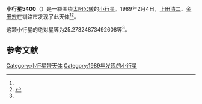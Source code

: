 {{Infobox planet
| bgcolour = #FFFFC0
| name = 5400
| symbol = 
| image = 
| caption = 
| discovery = yes
| discovery_ref = 
| discoverer = [[上田清二|上田清二]]、[[金田宏|金田宏]]
| discovery_site = [[钏路市|钏路市]] 
| discovered = 1989年2月4日
| designations = yes
| mp_name = 
| named_after = 
| alt_names = 1989 CM/ 1976 SQ2 / 1982 VR12 / 1987 UZ3 / 1989 EG6
| mp_category = [[主带小行星|主带小行星]]
| orbit_ref = <ref name="a">[http://ssd.jpl.nasa.gov/sbdb.cgi?sstr=5400 5400] {{Wayback|url=http://ssd.jpl.nasa.gov/sbdb.cgi?sstr=5400 |date=20201124020602 }}，小行星數據庫瀏覽器（JPL Small-Body Database Browser）－[[美国国家航空航天局|美国国家航空航天局]]喷气推进实验室</ref>
| epoch = 2456400.5 (2013年4月18日更新)
| aphelion = {{convert|3.54633806471842|AU|km|3|abbr=on|lk=out}}
| perihelion = {{convert|2.637656257275288|AU|km|3|abbr=on}}
| semimajor = {{convert|3.091997160996855|AU|km|3|abbr=on}}
| eccentricity = 0.146940919
| period = 1985.89854 [[日|日]]<br />5.44[[儒略年|儒略年]]
| avg_speed = 
| inclination = .5655308258220018
| asc_node = 26.36665392290489
| mean_anomaly = 
| arg_peri = 25.27324873492608
| satellites = 
| physical_characteristics = yes
| dimensions = 
| mass = 
| density = 
| surface_grav = 
| escape_velocity = 
| sidereal_day = 
| axial_tilt = 
| pole_ecliptic_lat = 
| pole_ecliptic_lon = 
| albedo = 
| temperatures= 
| temp_name1 = 
| mean_temp_1 = 
| max_temp_1 = 
| temp_name2 = 
| max_temp_2 = 
| spectral_type = 
| abs_magnitude = 25.27324873492608
}}

'''小行星5400'''（{{lang-en|5400}}）是一颗围绕[[太阳|太阳]][[公转|公转]]的[[小行星|小行星]]。1989年2月4日，[[上田清二|上田清二]]、[[金田宏|金田宏]]在钏路市发现了此天体<ref name="a" /><ref>{{cite news|title=小行星列表|url=http://cfa-www.harvard.edu/iau/lists/NumberedMPs.txt|accessdate=2013-07-08|newspaper=哈佛大学|archive-date=2008-05-17|archive-url=https://web.archive.org/web/20080517010638/http://cfa-www.harvard.edu/iau/lists/NumberedMPs.txt|dead-url=no}}</ref>。

这颗小行星的[[绝对星等|绝对星等]]为25.27324873492608等<ref name="a" />。

==参考文献==
{{reflist}}
{{Minor Planet Number|[[小行星5399|小行星5399]]|[[小行星5401|小行星5401]]}}

{{小天体}}

[[Category:小行星带天体|Category:小行星带天体]]
[[Category:1989年发现的小行星|Category:1989年发现的小行星]]

{{asteroid-stub}}